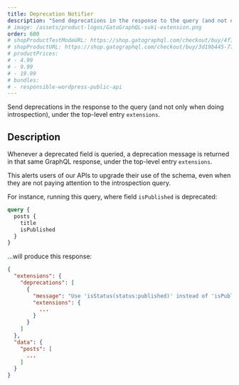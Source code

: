 ```yaml
---
title: Deprecation Notifier
description: "Send deprecations in the response to the query (and not only when doing introspection)."
# image: /assets/product-logos/GatoGraphQL-suki-extension.png
order: 600
# shopProductTestModeURL: https://shop.gatographql.com/checkout/buy/4f79d7ce-583b-46b6-93f4-893a8f500754
# shopProductURL: https://shop.gatographql.com/checkout/buy/3d19b445-776b-4478-a4ce-c0f79073924b
# productPrices:
# - 4.99
# - 9.99
# - 19.99
# bundles:
# - responsible-wordpress-public-api
---
```


Send deprecations in the response to the query (and not only when doing introspection), under the top-level entry `extensions`.

## Description

Whenever a deprecated field is queried, a deprecation message is returned in that same GraphQL response, under the top-level entry `extensions`.

This alerts users of our APIs to upgrade their use of the schema, even when they are not paying attention to the introspection query.

For instance, running this query, where field `isPublished` is deprecated:

```graphql
query {
  posts {
    title
    isPublished
  }
}
```

...will produce this response:

```json
{
  "extensions": {
    "deprecations": [
      {
        "message": "Use 'isStatus(status:published)' instead of 'isPublished'",
        "extensions": {
          ...
        }
      }
    ]
  },
  "data": {
    "posts": [
      ...
    ]
  }
}
```

<!-- ## Bundles including extension

- [“All in One Toolbox for WordPress” Bundle](../../bundles/all-in-one-toolbox-for-wordpress)
- [“Responsible WordPress Public API” Bundle](../../bundles/responsible-wordpress-public-api) -->
